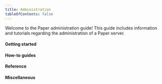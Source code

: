 ```yaml
---
title: Administration
tableOfContents: false
---
```



Welcome to the Paper administration guide! This guide includes information and tutorials
regarding the administration of a Paper server.

#### Getting started

<PageCards path="src/content/docs/paper/admin/getting-started/index.mdx" />

#### How-to guides

<PageCards path="src/content/docs/paper/admin/how-to/index.mdx" />

#### Reference

<PageCards path="src/content/docs/paper/admin/reference/index.mdx" />

#### Miscellaneous

<PageCards path="src/content/docs/paper/admin/misc/index.mdx" />
